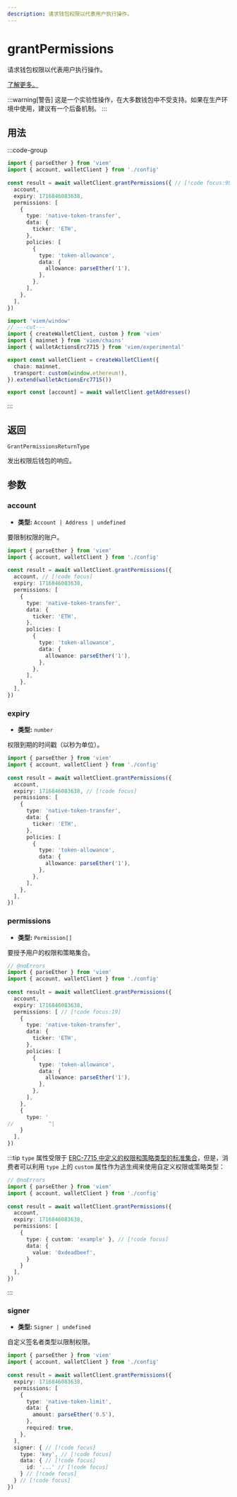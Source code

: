 ```yaml
---
description: 请求钱包权限以代表用户执行操作。
---
```


# grantPermissions

请求钱包权限以代表用户执行操作。

[了解更多。](https://eips.ethereum.org/EIPS/eip-7715)

:::warning[警告]
这是一个实验性操作，在大多数钱包中不受支持。如果在生产环境中使用，建议有一个后备机制。
:::

## 用法

:::code-group

```ts twoslash [example.ts]
import { parseEther } from 'viem'
import { account, walletClient } from './config'
 
const result = await walletClient.grantPermissions({ // [!code focus:99]
  account,
  expiry: 1716846083638,
  permissions: [
    {
      type: 'native-token-transfer',
      data: {
        ticker: 'ETH',
      },
      policies: [
        {
          type: 'token-allowance',
          data: {
            allowance: parseEther('1'),
          },
        },
      ],
    },
  ],
})
```

```ts twoslash [config.ts] filename="config.ts"
import 'viem/window'
// ---cut---
import { createWalletClient, custom } from 'viem'
import { mainnet } from 'viem/chains'
import { walletActionsErc7715 } from 'viem/experimental'

export const walletClient = createWalletClient({
  chain: mainnet,
  transport: custom(window.ethereum!),
}).extend(walletActionsErc7715())

export const [account] = await walletClient.getAddresses()
```

:::

## 返回

`GrantPermissionsReturnType`

发出权限后钱包的响应。

## 参数

### account

- **类型:** `Account | Address | undefined`

要限制权限的账户。

```ts twoslash
import { parseEther } from 'viem'
import { account, walletClient } from './config'
 
const result = await walletClient.grantPermissions({
  account, // [!code focus]
  expiry: 1716846083638,
  permissions: [
    {
      type: 'native-token-transfer',
      data: {
        ticker: 'ETH',
      },
      policies: [
        {
          type: 'token-allowance',
          data: {
            allowance: parseEther('1'),
          },
        },
      ],
    },
  ],
})
```

### expiry

- **类型:** `number`

权限到期的时间戳（以秒为单位）。

```ts twoslash
import { parseEther } from 'viem'
import { account, walletClient } from './config'
 
const result = await walletClient.grantPermissions({
  account,
  expiry: 1716846083638, // [!code focus]
  permissions: [
    {
      type: 'native-token-transfer',
      data: {
        ticker: 'ETH',
      },
      policies: [
        {
          type: 'token-allowance',
          data: {
            allowance: parseEther('1'),
          },
        },
      ],
    },
  ],
})
```

### permissions

- **类型:** `Permission[]`

要授予用户的权限和策略集合。

```ts twoslash
// @noErrors
import { parseEther } from 'viem'
import { account, walletClient } from './config'
 
const result = await walletClient.grantPermissions({
  account,
  expiry: 1716846083638,
  permissions: [ // [!code focus:19]
    {
      type: 'native-token-transfer',
      data: {
        ticker: 'ETH',
      },
      policies: [
        {
          type: 'token-allowance',
          data: {
            allowance: parseEther('1'),
          },
        },
      ],
    },
    { 
      type: '  
//           ^| 
    } 
  ], 
})
``` 

:::tip
`type` 属性受限于 [ERC-7715 中定义的权限和策略类型的标准集合](https://github.com/pedrouid/ERCs/blob/19c16341c57f6ac8770cb778d60845dcf30f6a40/ERCS/erc-7715.md#permissions)，但是，消费者可以利用 `type` 上的 `custom` 属性作为逃生阀来使用自定义权限或策略类型：

```ts twoslash
// @noErrors
import { parseEther } from 'viem'
import { account, walletClient } from './config'
 
const result = await walletClient.grantPermissions({
  account,
  expiry: 1716846083638,
  permissions: [
    { 
      type: { custom: 'example' }, // [!code focus]
      data: {
        value: '0xdeadbeef',
      }
    } 
  ], 
})
``` 
:::

### signer

- **类型:** `Signer | undefined`

自定义签名者类型以限制权限。

```ts twoslash
import { parseEther } from 'viem'
import { account, walletClient } from './config'
 
const result = await walletClient.grantPermissions({
  expiry: 1716846083638,
  permissions: [ 
    { 
      type: 'native-token-limit', 
      data: { 
        amount: parseEther('0.5'), 
      }, 
      required: true, 
    }, 
  ], 
  signer: { // [!code focus]
    type: 'key', // [!code focus]
    data: { // [!code focus]
      id: '...' // [!code focus]
    } // [!code focus]
  } // [!code focus]
})
```